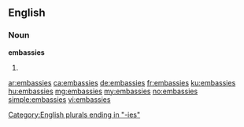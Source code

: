 ==English==

===Noun===
'''embassies'''

# {{plural of|embassy}}

[[Category:English plurals ending in "-ies"]]

[[ar:embassies]]
[[ca:embassies]]
[[de:embassies]]
[[fr:embassies]]
[[ku:embassies]]
[[hu:embassies]]
[[mg:embassies]]
[[my:embassies]]
[[no:embassies]]
[[simple:embassies]]
[[vi:embassies]]